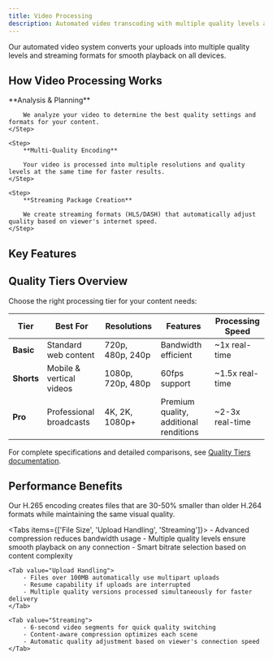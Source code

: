 ```yaml
---
title: Video Processing
description: Automated video transcoding with multiple quality levels and adaptive streaming.
---
```




Our automated video system converts your uploads into multiple quality levels and streaming formats for smooth playback on all devices.

<div className="grid gap-6 sm:grid-cols-2 lg:grid-cols-3">
    <InteractiveCard
        title="Quality Tiers"
        description="Choose the right processing tier for your content."
        href="/docs/platform/uploads/videos/quality-tiers"
        icon="Settings"
    />
    <InteractiveCard
        title="Supported Formats"
        description="Video formats and encoding specifications."
        href="/docs/platform/uploads/videos/supported-formats"
        icon="FileType"
    />
    <InteractiveCard
        title="Processing Pipeline"
        description="How videos are transcoded and optimized."
        href="/docs/platform/uploads/videos-guide"
        icon="Workflow"
    />
    <InteractiveCard
        title="Upload Implementation"
        description="Code examples for implementing video uploads."
        href="/docs/platform/uploads/videos/upload-implementation"
        icon="Code"
    />
    <InteractiveCard
        title="Monitoring Status"
        description="Track processing progress and handle errors."
        href="/docs/platform/uploads/videos/monitoring-status"
        icon="Activity"
    />
</div>

## How Video Processing Works

<Steps>
    <Step>
        **Analysis & Planning**

        We analyze your video to determine the best quality settings and formats for your content.
    </Step>

    <Step>
        **Multi-Quality Encoding**

        Your video is processed into multiple resolutions and quality levels at the same time for faster results.
    </Step>

    <Step>
        **Streaming Package Creation**

        We create streaming formats (HLS/DASH) that automatically adjust quality based on viewer's internet speed.
    </Step>
</Steps>

## Key Features

<div className="grid gap-6 sm:grid-cols-2 mt-6">
    <InfoCard
        title="Smart Encoding"
        description="Automatically optimizes quality while keeping file sizes small using advanced H.265 compression"
    />
    <InfoCard
        title="Adaptive Streaming"
        description="Creates HLS and DASH formats that adjust video quality in real-time based on connection speed"
    />
    <InfoCard
        title="Global Delivery"
        description="Distributes your videos to servers worldwide for fast loading anywhere"
    />
    <InfoCard
        title="Audio Optimization"
        description="Processes audio separately with Opus and AAC formats for the best sound quality"
    />
</div>

## Quality Tiers Overview

Choose the right processing tier for your content needs:

| Tier       | Best For                 | Resolutions       | Features                               | Processing Speed |
|------------|--------------------------|-------------------|----------------------------------------|------------------|
| **Basic**  | Standard web content     | 720p, 480p, 240p  | Bandwidth efficient                    | ~1x real-time    |
| **Shorts** | Mobile & vertical videos | 1080p, 720p, 480p | 60fps support                          | ~1.5x real-time  |
| **Pro**    | Professional broadcasts  | 4K, 2K, 1080p+    | Premium quality, additional renditions | ~2-3x real-time  |

For complete specifications and detailed comparisons, see [Quality Tiers documentation](/docs/platform/uploads/videos/quality-tiers).

## Performance Benefits

<Callout type="success">
    Our H.265 encoding creates files that are 30-50% smaller than older H.264 formats while maintaining the same visual quality.
</Callout>

<Tabs items={['File Size', 'Upload Handling', 'Streaming']}>
    <Tab value="File Size">
        - Advanced compression reduces bandwidth usage
        - Multiple quality levels ensure smooth playback on any connection
        - Smart bitrate selection based on content complexity
    </Tab>

    <Tab value="Upload Handling">
        - Files over 100MB automatically use multipart uploads
        - Resume capability if uploads are interrupted
        - Multiple quality versions processed simultaneously for faster delivery
    </Tab>

    <Tab value="Streaming">
        - 6-second video segments for quick quality switching
        - Content-aware compression optimizes each scene
        - Automatic quality adjustment based on viewer's connection speed
    </Tab>

</Tabs>
